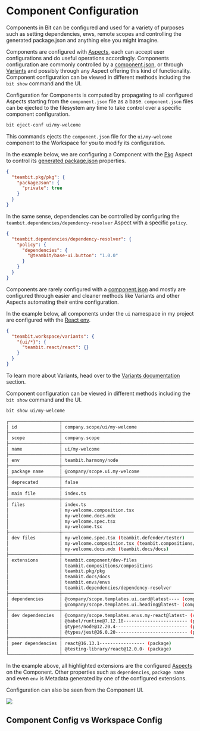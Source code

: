 
# Component Configuration

Components in Bit can be configured and used for a variety of purposes such as setting dependencies, envs, remote scopes and controlling the generated package.json and anything else you might imagine.

Components are configured with [Aspects](/extending-bit/aspect), each can accept user configurations and do useful operations accordingly. Components configuration are commonly controlled by a [component.json](./component-json), or through [Variants](/variants/overview) and possibly through any Aspect offering this kind of functionality. Component configuration can be viewed in different methods including the `bit show` command and the UI.

Configuration for Components is computed by propagating to all configured Aspects starting from the `component.json` file as a base. `component.json` files can be ejected to the filesystem any time to take control over a specific component configuration.

```bash
bit eject-conf ui/my-welcome
```

This commands ejects the `component.json` file for the `ui/my-welcome` component to the Workspace for you to modify its configuration.

In the example below, we are configuring a Component with the [Pkg](/packages) Aspect to control its [generated package.json](/packages/package-json) properties.

```json title="component.json"
{
  "teambit.pkg/pkg": {
    "packageJson": {
      "private": true
    }
  }
}
```

In the same sense, dependencies can be controlled by configuring the `teambit.dependencies/dependency-resolver` Aspect with a specific `policy`.

```json title="component.json"
{
  "teambit.dependencies/dependency-resolver": {
    "policy": {
      "dependencies": {
        "@teambit/base-ui.button": "1.0.0"
      }
    }
  }
}
```

Components are rarely configured with a [component.json](/components/component-json) and mostly are configured through easier and cleaner methods like Variants and other Aspects automating their entire configuration.

In the example below, all components under the `ui` namespace in my project are configured with the [React env](/).

```json title="workspace.json"
{
  "teambit.workspace/variants": {
    "{ui/*}": {
      "teambit.react/react": {}
    }
  }
}
```

To learn more about Variants, head over to the [Variants documentation](/workspace/variants) section.

Component configuration can be viewed in different methods including the `bit show` command and the UI.

```bash
bit show ui/my-welcome
```

```bash {26-31}
┌───────────────────┬────────────────────────────────────────────────────────────────┐
│ id                │ company.scope/ui/my-welcome                                    │
├───────────────────┼────────────────────────────────────────────────────────────────┤
│ scope             │ company.scope                                                  │
├───────────────────┼────────────────────────────────────────────────────────────────┤
│ name              │ ui/my-welcome                                                  │
├───────────────────┼────────────────────────────────────────────────────────────────┤
│ env               │ teambit.harmony/node                                           │
├───────────────────┼────────────────────────────────────────────────────────────────┤
│ package name      │ @company/scope.ui.my-welcome                                   │
├───────────────────┼────────────────────────────────────────────────────────────────┤
│ deprecated        │ false                                                          │
├───────────────────┼────────────────────────────────────────────────────────────────┤
│ main file         │ index.ts                                                       │
├───────────────────┼────────────────────────────────────────────────────────────────┤
│ files             │ index.ts                                                       │
│                   │ my-welcome.composition.tsx                                     │
│                   │ my-welcome.docs.mdx                                            │
│                   │ my-welcome.spec.tsx                                            │
│                   │ my-welcome.tsx                                                 │
├───────────────────┼────────────────────────────────────────────────────────────────┤
│ dev files         │ my-welcome.spec.tsx (teambit.defender/tester)                  │
│                   │ my-welcome.composition.tsx (teambit.compositions/compositions) │
│                   │ my-welcome.docs.mdx (teambit.docs/docs)                        │
├───────────────────┼────────────────────────────────────────────────────────────────┤
│ extensions        │ teambit.component/dev-files                                    │
│                   │ teambit.compositions/compositions                              │
│                   │ teambit.pkg/pkg                                                │
│                   │ teambit.docs/docs                                              │
│                   │ teambit.envs/envs                                              │
│                   │ teambit.dependencies/dependency-resolver                       │
├───────────────────┼────────────────────────────────────────────────────────────────┤
│ dependencies      │ @company/scope.templates.ui.card@latest---- (component)        │
│                   │ @company/scope.templates.ui.heading@latest- (component)        │
├───────────────────┼────────────────────────────────────────────────────────────────┤
│ dev dependencies  │ @company/scope.templates.envs.my-react@latest- (component)     │
│                   │ @babel/runtime@7.12.18------------------------ (package)       │
│                   │ @types/node@12.20.4--------------------------- (package)       │
│                   │ @types/jest@26.0.20--------------------------- (package)       │
├───────────────────┼────────────────────────────────────────────────────────────────┤
│ peer dependencies │ react@16.13.1----------------- (package)                       │
│                   │ @testing-library/react@12.0.0- (package)                       │
└───────────────────┴────────────────────────────────────────────────────────────────┘
```

In the example above, all highlighted extensions are the configured [Aspects](/extending-bit/aspect) on the Component. Other properties such as `dependencies`, `package name` and even `env` is Metadata generated by one of the configured extensions.

Configuration can also be seen from the Component UI.

<Image src={componentConfig} />

## Component Config vs Workspace Config

<WsConfigVsCompConfig />
